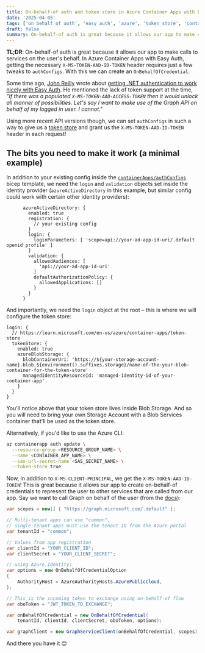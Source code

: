 ```yaml
---
title: On-behalf-of auth and token store in Azure Container Apps with Easy Auth
date: '2025-04-05'
tags: ['on behalf of auth', 'easy auth', 'azure', 'token store', 'container apps', 'asp.net', '.net', obo auth]
draft: false
summary: On-behalf-of auth is great because it allows our app to make calls to services on the user's behalf. Implementing it in Azure Container Apps Easy Auth requires just a few tweaks to `authConfigs`
---
```


**TL;DR**: On-behalf-of auth is great because it allows our app to make calls to services on the user's behalf. In Azure Container Apps with Easy Auth, getting the necessary `X-MS-TOKEN-AAD-ID-TOKEN` header requires just a few tweaks to `authConfigs`. With this we can create an `OnBehalfOfCredential`.

Some time ago, [John Reilly](https://johnnyreilly.com/) wrote about [getting .NET authentication to work nicely with Easy Auth](https://johnnyreilly.com/azure-container-apps-easy-auth-and-dotnet-authentication). He mentioned the lack of token support at the time, _"If there was a populated `X-MS-TOKEN-AAD-ACCESS-TOKEN` then it would unlock all manner of possibilities. Let's say I want to make use of the Graph API on behalf of my logged in user. I cannot."_ 

Using more recent API versions though, we can set `authConfigs` in such a way to give us a [token store](https://learn.microsoft.com/en-us/azure/container-apps/token-store) and grant us the `X-MS-TOKEN-AAD-ID-TOKEN` header in each request!

## The bits you need to make it work (a minimal example)

In addition to your existing config inside the [`containerApps/authConfigs`](https://learn.microsoft.com/en-us/azure/templates/microsoft.app/containerapps/authconfigs?pivots=deployment-language-bicep) bicep template, we need the `login` and `validation` objects set inside the identity provider (`azureActiveDirectory` in this example, but similar config could work with certain other identity providers):

```bicep
      azureActiveDirectory: {
        enabled: true
        registration: {
          // your existing config
        }
        login: {
          loginParameters: [ 'scope=api://your-ad-app-id-uri/.default openid profile' ]
        }
        validation: {
          allowedAudiences: [
            'api://your-ad-app-id-uri'
          ]
          defaultAuthorizationPolicy: {
            allowedApplications: []
          }
        }
      }
```

 And importantly, we need the `login` object at the root – this is where we will configure the token store:

```bicep
login: {
  // https://learn.microsoft.com/en-us/azure/container-apps/token-store
  tokenStore: {
    enabled: true
    azureBlobStorage: {
      blobContainerUri: 'https://${your-storage-account-name}.blob.${environment().suffixes.storage}/name-of-the-your-blob-container-for-the-token-store'
      managedIdentityResourceId: 'managed-identity-id-of-your-container-app'
    }
  }
}
```

You'll notice above that your token store lives inside Blob Storage. And so you will need to bring your own Storage Account with a Blob Services container that'll be used as the token store.

Alternatively, if you'd like to use the Azure CLI:

```bash
az containerapp auth update \
  --resource-group <RESOURCE_GROUP_NAME> \
  --name <CONTAINER_APP_NAME> \
  --sas-url-secret-name <SAS_SECRET_NAME> \
  --token-store true
```

Now, in addition to `X-MS-CLIENT-PRINCIPAL`, we get the `X-MS-TOKEN-AAD-ID-TOKEN`! This is great because it allows our app to create on-behalf-of credentials to represent the user to other services that are called from our app. Say we want to call Graph on behalf of the user (from the [docs](https://learn.microsoft.com/en-us/graph/sdks/choose-authentication-providers?tabs=csharp#on-behalf-of-provider)):

```csharp
var scopes = new[] { "https://graph.microsoft.com/.default" };

// Multi-tenant apps can use "common",
// single-tenant apps must use the tenant ID from the Azure portal
var tenantId = "common";

// Values from app registration
var clientId = "YOUR_CLIENT_ID";
var clientSecret = "YOUR_CLIENT_SECRET";

// using Azure.Identity;
var options = new OnBehalfOfCredentialOption
{
    AuthorityHost = AzureAuthorityHosts.AzurePublicCloud,
};

// This is the incoming token to exchange using on-behalf-of flow
var oboToken = "JWT_TOKEN_TO_EXCHANGE";

var onBehalfOfCredential = new OnBehalfOfCredential(
    tenantId, clientId, clientSecret, oboToken, options);

var graphClient = new GraphServiceClient(onBehalfOfCredential, scopes);
```

And there you have it 😊